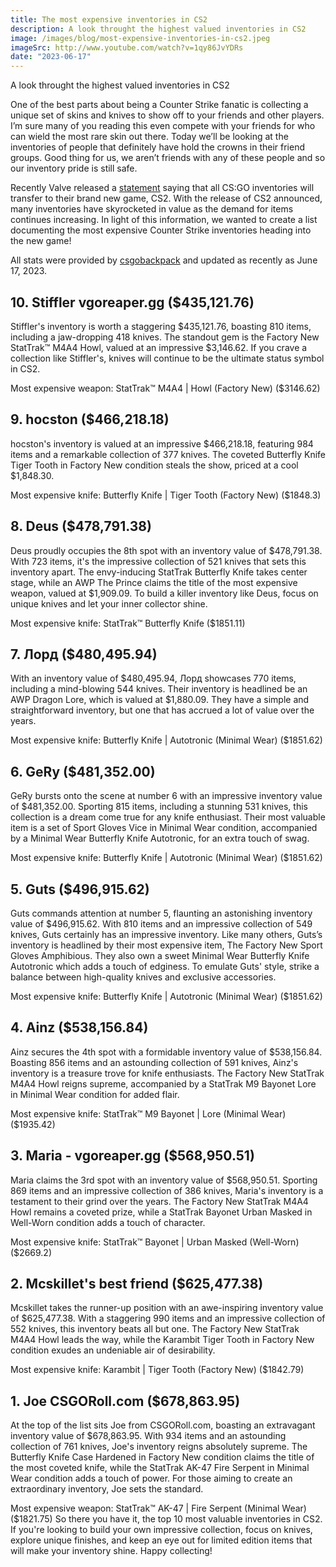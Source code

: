 ```yaml
---
title: The most expensive inventories in CS2
description: A look throught the highest valued inventories in CS2
image: /images/blog/most-expensive-inventories-in-cs2.jpeg
imageSrc: http://www.youtube.com/watch?v=1qy86JvYDRs
date: "2023-06-17"
---
```


<Callout>A look throught the highest valued inventories in CS2</Callout>

One of the best parts about being a Counter Strike fanatic is collecting a unique set of skins and knives to show off to your friends and other players. I’m sure many of you reading this even compete with your friends for who can wield the most rare skin out there. Today we’ll be looking at the inventories of people that definitely have hold the crowns in their friend groups. Good thing for us, we aren’t friends with any of these people and so our inventory pride is still safe.

Recently Valve released a [statement](https://www.counter-strike.net/cs2) saying that all CS:GO inventories will transfer to their brand new game, CS2. With the release of CS2 announced, many inventories have skyrocketed in value as the demand for items continues increasing. In light of this information, we wanted to create a list documenting the most expensive Counter Strike inventories heading into the new game!

All stats were provided by [csgobackpack](https://csgobackpack.net/toplist.php?currency=USD) and updated as recently as June 17, 2023.

## 10. Stiffler vgoreaper.gg ($435,121.76)

Stiffler's inventory is worth a staggering $435,121.76, boasting 810 items, including a jaw-dropping 418 knives. The standout gem is the Factory New StatTrak™ M4A4 Howl, valued at an impressive $3,146.62. If you crave a collection like Stiffler's, knives will continue to be the ultimate status symbol in CS2.

<Callout>
  Most expensive weapon: StatTrak™ M4A4 | Howl (Factory New) ($3146.62)
</Callout>

## 9. hocston ($466,218.18)

hocston's inventory is valued at an impressive $466,218.18, featuring 984 items and a remarkable collection of 377 knives. The coveted Butterfly Knife Tiger Tooth in Factory New condition steals the show, priced at a cool $1,848.30.

<Callout>
  Most expensive knife: Butterfly Knife | Tiger Tooth (Factory New) ($1848.3)
</Callout>

## 8. Deus ($478,791.38)

Deus proudly occupies the 8th spot with an inventory value of $478,791.38. With 723 items, it's the impressive collection of 521 knives that sets this inventory apart. The envy-inducing StatTrak Butterfly Knife takes center stage, while an AWP The Prince claims the title of the most expensive weapon, valued at $1,909.09. To build a killer inventory like Deus, focus on unique knives and let your inner collector shine.

<Callout>Most expensive knife: StatTrak™ Butterfly Knife ($1851.11)</Callout>

## 7. Лорд ($480,495.94)

With an inventory value of $480,495.94, Лорд showcases 770 items, including a mind-blowing 544 knives. Their inventory is headlined be an AWP Dragon Lore, which is valued at $1,880.09. They have a simple and straightforward inventory, but one that has accrued a lot of value over the years.

<Callout>
  Most expensive knife: Butterfly Knife | Autotronic (Minimal Wear) ($1851.62)
</Callout>

## 6. GeRy ($481,352.00)

GeRy bursts onto the scene at number 6 with an impressive inventory value of $481,352.00. Sporting 815 items, including a stunning 531 knives, this collection is a dream come true for any knife enthusiast. Their most valuable item is a set of Sport Gloves Vice in Minimal Wear condition, accompanied by a Minimal Wear Butterfly Knife Autotronic, for an extra touch of swag.

<Callout>
  Most expensive knife: Butterfly Knife | Autotronic (Minimal Wear) ($1851.62)
</Callout>

## 5. Guts ($496,915.62)

Guts commands attention at number 5, flaunting an astonishing inventory value of $496,915.62. With 810 items and an impressive collection of 549 knives, Guts certainly has an impressive inventory. Like many others, Guts’s inventory is headlined by their most expensive item, The Factory New Sport Gloves Amphibious. They also own a sweet Minimal Wear Butterfly Knife Autotronic which adds a touch of edginess. To emulate Guts' style, strike a balance between high-quality knives and exclusive accessories.

<Callout>
  Most expensive knife: Butterfly Knife | Autotronic (Minimal Wear) ($1851.62)
</Callout>

## 4. Ainz ($538,156.84)

Ainz secures the 4th spot with a formidable inventory value of $538,156.84. Boasting 856 items and an astounding collection of 591 knives, Ainz's inventory is a treasure trove for knife enthusiasts. The Factory New StatTrak M4A4 Howl reigns supreme, accompanied by a StatTrak M9 Bayonet Lore in Minimal Wear condition for added flair.

<Callout>
  Most expensive knife: StatTrak™ M9 Bayonet | Lore (Minimal Wear) ($1935.42)
</Callout>

## 3. Maria - vgoreaper.gg ($568,950.51)

Maria claims the 3rd spot with an inventory value of $568,950.51. Sporting 869 items and an impressive collection of 386 knives, Maria's inventory is a testament to their grind over the years. The Factory New StatTrak M4A4 Howl remains a coveted prize, while a StatTrak Bayonet Urban Masked in Well-Worn condition adds a touch of character.

<Callout>
  Most expensive knife: StatTrak™ Bayonet | Urban Masked (Well-Worn) ($2669.2)
</Callout>

## 2. Mcskillet's best friend ($625,477.38)

Mcskillet takes the runner-up position with an awe-inspiring inventory value of $625,477.38. With a staggering 990 items and an impressive collection of 552 knives, this inventory beats all but one. The Factory New StatTrak M4A4 Howl leads the way, while the Karambit Tiger Tooth in Factory New condition exudes an undeniable air of desirability.

<Callout>
  Most expensive knife: Karambit | Tiger Tooth (Factory New) ($1842.79)
</Callout>

## 1. Joe CSGORoll.com ($678,863.95)

At the top of the list sits Joe from CSGORoll.com, boasting an extravagant inventory value of $678,863.95. With 934 items and an astounding collection of 761 knives, Joe's inventory reigns absolutely supreme. The Butterfly Knife Case Hardened in Factory New condition claims the title of the most coveted knife, while the StatTrak AK-47 Fire Serpent in Minimal Wear condition adds a touch of power. For those aiming to create an extraordinary inventory, Joe sets the standard.

<Callout>
  Most expensive weapon: StatTrak™ AK-47 | Fire Serpent (Minimal Wear)
  ($1821.75)
</Callout>

<Conclusion>
  So there you have it, the top 10 most valuable inventories in CS2. If you're
  looking to build your own impressive collection, focus on knives, explore
  unique finishes, and keep an eye out for limited edition items that will make
  your inventory shine. Happy collecting!
</Conclusion>
